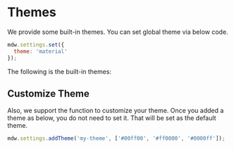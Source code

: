 # Themes

We provide some built-in themes. You can set global theme via below code.

```js
mdw.settings.set({
  theme: 'material'
});
```

The following is the built-in themes:

<wc-themes></wc-themes>

## Customize Theme

Also, we support the function to customize your theme. Once you added a theme as below, you do not need to set it.
That will be set as the default theme.

```js
mdw.settings.addTheme('my-theme', ['#00ff00', '#ff0000', '#0000ff']);
```
